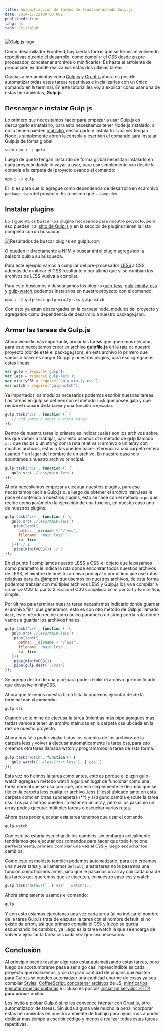 ```yaml
---
title: Automatización de tareas de frontend usando Gulp.js
date: 2014-12-22T00:00:00Z
published: true
lang: es
tags: Cristalab
---
```


![Gulp.js logo](http://l4c.me/uploads/gulp-1419355166_full550.png)

Como desarrollador Frontend, hay ciertas tareas que se terminan volviendo repetitivas durante el desarrollo, como compilar el CSS desde un pre-procesador, concatenar archivos o minificarlos. Es hasta el ambiente de producción en donde realizamos estas dos ultimas tareas.

Gracias a herramientas como [Gulp.js](https://gulpjs.com/) y [Grunt.js](https://gruntjs.com/) ahora es posible automatizar todas estas tareas repetitivas e inicializarlas con un único comando en la terminal. En este tutorial les voy a explicar como usar una de estas herramientas, **Gulp.js**.

## Descargar e instalar Gulp.js

Lo primero que necesitamos hacer para empezar a usar Gulp.js es descargarlo e instalarlo, para esto necesitamos tener Node.js instalado, si no lo tienen pueden [ir al sitio](https://nodejs.org/), descargarlo e instalarlo. Una vez tengan Node.js simplemente abren la consola y escriben el comando para instalar Gulp.js de forma global.

```bash
sudo npm i -g gulp
```

Luego de que lo tengan instalado de forma global necesitan instalarlo en cada proyecto donde lo vayan a usar, para eso simplemente van desde la consola a la carpeta del proyecto usando el comando:

```bash
npm i -D gulp
```

El `-D` es para que lo agregue como dependencia de desarrollo en el archivo `package.json` del proyecto. Es lo mismo que `--save-dev`.

## Instalar plugins

Lo siguiente es buscar los plugins necesarios para nuestro proyecto, para eso pueden ir al [sitio de Gulp.js](https://gulpjs.com/plugins/) y en la sección de plugins tienen la lista completa con un buscador.

![Resultados de buscar plugins en gulpjs.com](http://l4c.me/uploads/sitio-de-gulpjs-1419221544_full550.png)

O pueden ir directamente a [NPM](https://npmjs.org/) y buscar ahí el plugin agregando la palabra gulp a su búsqueda.

Para este ejemplo vamos a compilar del pre-procesador [LESS](https://lesscss.org/) a CSS, además de minificar el CSS resultante y por último que si se cambian los archivos de LESS vuelva a compilar.

Para esto buscamos y descargamos los plugins [gulp-less](https://www.npmjs.com/packages/gulp-less), [gulp-minify-css](https://www.npmjs.com/packages/gulp-minify-css) y [gulp-watch](https://www.npmjs.com/packages/gulp-watch), podemos instalarlos en nuestro proyecto con el comando:

```bash
npm i -D gulp-less gulp-minify-css gulp-watch
```

Con esto ya están descargados en la carpeta node_modules del proyecto y agregados como dependencia de desarrollo a nuestro package.json.

## Armar las tareas de Gulp.js

Ahora viene lo más importante, armar las tareas que queremos ejecutar, para esto necesitamos crear un archivo **gulpfile.js** en la raíz de nuestro proyecto (donde esté el package.json), en este archivo lo primero que vamos a hacer es cargar Gulp.js y nuestros plugins, para eso agregamos estas líneas:

```js
var gulp = require('gulp');
var less = require('gulp-less');
var minifyCSS = require('gulp-minify-css');
var watch = require('gulp-watch');
```

Ya importados los módulos necesarios podemos escribir nuestras tareas. Las tareas en gulp se definen con el método `task` que posee gulp y que recibe el nombre de la tarea y una función a ejecutar.

```js
gulp.task('css', function () {
   // acá vamos a poner nuestra tarea
});
```

Dentro de nuestra tarea lo primero es indicar cuales son los archivos sobre los que vamos a trabajar, para esto usamos otro método de gulp llamado `src` que recibe o un string con la ruta relativa al archivo o un array con muchos archivos, estas rutas pueden hacer referencia a una carpeta entera usando * en lugar del nombre de un archivo. En nuestro caso solo apuntamos a nuestro archivo principal.

```js
gulp.task('css', function () {
   gulp.src('./less/main.less')
});
```

Ahora necesitamos empezar a ejecutar nuestros plugins, para eso necesitamos decir a Gulp.js que luego de obtener el archivo main.less le pase el contenido a nuestros plugins, esto se hace con el método `pipe` que recibe como parámetro la ejecución de una función, en nuestro caso uno de nuestros plugins.

```js
gulp.task('css', function () {
   gulp.src('./less/main.less')
   .pipe(less({
      paths: __dirname + '/less',
      filename: 'main.less',
      ru: true
   })) // 1
   .pipe(minifyCSS()) // 2
});
```

En el punto 1 compilamos nuestro LESS a CSS, el objeto que le pasamos como parámetro le indica la ruta donde encontrar todos nuestros archivos de LESS, el nombre de nuestro archivo principal y por último que use rutas relativas para los @import que usemos en nuestros archivos, de esta forma podemos trabajar con múltiples archivos LESS y Gulp.js los va a compilar a un único CSS.
El punto 2 recibe el CSS compilado en el punto 1 y lo minifica, simple.

Por último para terminar nuestra tarea necesitamos indicarlo donde guardar el archivo final que generamos, esto es con otro método de Gulp.js llamado `dest`, este método recibe como único parámetro un string con la ruta donde vamos a guardar los archivos finales.

```js
gulp.task('css', function () {
   gulp.src('./less/main.less')
   .pipe(less({
      paths: __dirname + '/less',
      filename: 'main.less',
      ru: true
   }))
   .pipe(minifyCSS())
   .pipe(gulp.dest('./css');
});
```

Se agrega dentro de una pipe para poder recibir el archivo que minificado que devuelve minifyCSS.

Ahora que tenemos nuestra tarea lista la podemos ejecutar desde la terminal con el comando:

```bash
gulp css
```

Cuando se termine de ejecutar la tarea (mientras más pipe agregues más tarda) vamos a tener un archivo main.css en la carpeta css ubicada en la raíz de nuestro proyecto.

Ahora nos falta poder vigilar todos los cambios de los archivos de la carpeta less y volver a ejecutar automáticamente la tarea css, para eso creamos otra tarea llamada watch y programamos la tarea de esta forma:

```js
gulp.task('watch', function () {
   gulp.watch(['./less/**/*.less'], ['css']);
});
```

Esta vez no hicimos la tarea como antes, esto es porque el plugin gulp-watch agrega un método watch a gulp en lugar de funcionar como una tarea normal que se usa con pipe, por eso simplemente le decimos que se fije en la carpeta less cualquier archivo .less (*.less) ubicado tanto en esta carpeta como en otras subcarpetas (**) y si alguno cambia ejecute la tarea css. Los parámetros pueden no estar en un array, pero si los pasas en un array podes ejecutar múltiples tareas o escuchar varias rutas.

Ahora para poder ejecutar esta tarea tenemos que usar el comando

```bash
gulp watch
```

Con esto ya estaría escuchando los cambios, sin embargo actualmente tendríamos que ejecutar dos comandos para hacer que todo funcione perfectamente, primero compilar una vez el CSS y luego escuchar los cambios.

Como esto es molesto también podemos automatizarlo, para eso creamos una nueva tarea y la llamamos `default`, a esta tarea no le pasamos una función como hicimos antes, sino que le pasamos un array con cada una de las tareas que queremos que se ejecuten, en nuestro caso css y watch.

```js
gulp.task('default', ['css', 'watch']);
```

Ahora simplemente usamos el comando:

```bash
gulp
```

Y con esto estamos ejecutando una vez cada tarea (al no indicar el nombre de la tarea Gulp.js trata de ejecutar la tarea con el nombre default, si no existe da error), así que primero compila el CSS y luego se queda escuchando los cambios, ya luego es la tarea watch la que se encarga de volver a ejecutar la tarea css cada vez que sea necesarios.

## Conclusión

Al principio puede resultar algo raro estar automatizando estas tareas, pero luego de acostumbrarse pasa a ser algo casi imprescindible en cada proyecto que realicemos, y con la gran cantidad de plugins que existen para Gulp.js se pueden automatizar una cantidad enorme de cosas ya sea compilar [Stylus](https://www.npmjs.com/packages/gulp-stylus), [CoffeeScript](https://www.npmjs.com/packages/gulp-coffee), [concatenar archivos](https://www.npmjs.com/packages/gulp-concat) de JS, [minificarlos](https://www.npmjs.com/packages/gulp-minify), [ejecutar pruebas unitarias](https://www.npmjs.org/package/gulp-mocha) e incluso es posible [iniciar un servidor HTTP](https://www.npmjs.com/package/gulp-connect) para probar el sitio.

Los invito a probar Gulp ó si no les convence intentar con Grunt.js, otro automatizador de tareas. Sin duda alguna vale mucho la pena incorporar estas herramientas en nuestro ambiente de trabajo para ayudarnos a poder dedicar más tiempo a escribir código y menos a realizar todas estas tareas repetitivas.

